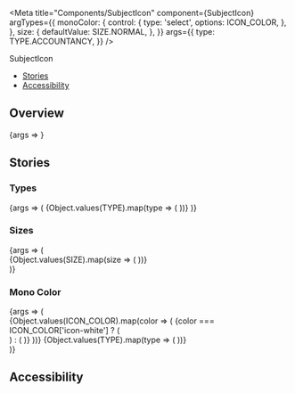 
<Meta
  title="Components/SubjectIcon"
  component={SubjectIcon}
  argTypes={{
    monoColor: {
      control: {
        type: 'select',
        options: ICON_COLOR,
      },
    },
    size: {
      defaultValue: SIZE.NORMAL,
    },
  }}
  args={{
    type: TYPE.ACCOUNTANCY,
  }}
/>

<PageHeader>SubjectIcon</PageHeader>

- [Stories](#stories)
- [Accessibility](#accessibility)

## Overview

<Canvas>
  <Story name="Default">{args => <SubjectIcon {...args} />}</Story>
</Canvas>

<ArgsTable story="Default" />

## Stories

### Types

<Canvas>
  <Story name="Types">
    {args => (
      <Flex wrap>
        {Object.values(TYPE).map(type => (
          <StoryVariant label={`type - ${type}`} width={200} key={type}>
            <SubjectIcon {...args} type={type} />
          </StoryVariant>
        ))}
      </Flex>
    )}
  </Story>
</Canvas>

### Sizes

<Canvas>
  <Story name="Sizes">
    {args => (
      <div>
        {Object.values(SIZE).map(size => (
          <StoryVariant label={`size - ${size}`} key={size}>
            <SubjectIcon {...args} size={size} />
          </StoryVariant>
        ))}
      </div>
    )}
  </Story>
</Canvas>

### Mono Color

<Canvas>
  <Story name="Mono Color">
    {args => (
      <div>
        <Flex wrap>
          {Object.values(ICON_COLOR).map(color => (
            <StoryVariant
              width={200}
              label={`color - ${color}`}
              style={{
                width: '200px',
                background:
                  color === ICON_COLOR['icon-white']
                    ? hex['gray-50']
                    : 'transparent',
              }}
              key={color}
            >
              {color === ICON_COLOR['icon-white'] ? (
                <div className="sg-story-variant-dark-box">
                  <SubjectIcon {...args} monoColor={color} />
                </div>
              ) : (
                <SubjectIcon {...args} monoColor={color} />
              )}
            </StoryVariant>
          ))}
        </Flex>
        <Flex wrap>
          {Object.values(TYPE).map(type => (
            <StoryVariant label={type} width={200} key={type}>
              <SubjectIcon
                monoColor={ICON_COLOR['icon-blue-50']}
                {...args}
                type={type}
              />
            </StoryVariant>
          ))}
        </Flex>
      </div>
    )}
  </Story>
</Canvas>

## Accessibility

<SubjectIconA11y />
